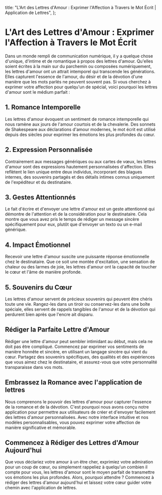 
  title: "L'Art des Lettres d'Amour : Exprimer l'Affection à Travers le Mot Écrit | Application de Lettres",
};

# L'Art des Lettres d'Amour : Exprimer l'Affection à Travers le Mot Écrit

<MdxImage src="/blog/art-love-letters.jpg" alt="L'Art des Lettres d'Amour : Exprimer l'Affection à Travers le Mot Écrit" width={800} height={700} />

Dans un monde rempli de communication numérique, il y a quelque chose d'unique, d'intime et de romantique à propos des lettres d'amour. Qu'elles soient écrites à la main sur du parchemin ou composées numériquement, les lettres d'amour ont un attrait intemporel qui transcende les générations. Elles capturent l'essence de l'amour, du désir et de la dévotion d'une manière que les mots parlés ne peuvent souvent pas. Si vous cherchez à exprimer votre affection pour quelqu'un de spécial, voici pourquoi les lettres d'amour sont le médium parfait :

## 1. Romance Intemporelle

Les lettres d'amour évoquent un sentiment de romance intemporelle qui nous ramène aux jours de l'amour courtois et de la chevalerie. Des sonnets de Shakespeare aux déclarations d'amour modernes, le mot écrit est utilisé depuis des siècles pour exprimer les émotions les plus profondes du cœur.

## 2. Expression Personnalisée

Contrairement aux messages génériques ou aux cartes de vœux, les lettres d'amour sont des expressions hautement personnalisées d'affection. Elles reflètent le lien unique entre deux individus, incorporant des blagues internes, des souvenirs partagés et des détails intimes connus uniquement de l'expéditeur et du destinataire.

## 3. Gestes Attentionnés

Le fait d'écrire et d'envoyer une lettre d'amour est un geste attentionné qui démontre de l'attention et de la considération pour le destinataire. Cela montre que vous avez pris le temps de rédiger un message sincère spécifiquement pour eux, plutôt que d'envoyer un texto ou un e-mail générique.

## 4. Impact Émotionnel

Recevoir une lettre d'amour suscite une puissante réponse émotionnelle chez le destinataire. Que ce soit une montée d'excitation, une sensation de chaleur ou des larmes de joie, les lettres d'amour ont la capacité de toucher le cœur et l'âme de manière profonde.

## 5. Souvenirs du Cœur

Les lettres d'amour servent de précieux souvenirs qui peuvent être chéris toute une vie. Rangez-les dans un tiroir ou conservez-les dans une boîte spéciale, elles servent de rappels tangibles de l'amour et de la dévotion qui perdurent bien après que l'encre ait disparu.

## Rédiger la Parfaite Lettre d'Amour

Rédiger une lettre d'amour peut sembler intimidant au début, mais cela ne doit pas être compliqué. Commencez par exprimer vos sentiments de manière honnête et sincère, en utilisant un langage sincère qui vient du cœur. Partagez des souvenirs spécifiques, des qualités et des expériences que vous aimez chez le destinataire, et assurez-vous que votre personnalité transparaisse dans vos mots.

## Embrassez la Romance avec l'application de lettres

Nous comprenons le pouvoir des lettres d'amour pour capturer l'essence de la romance et de la dévotion. C'est pourquoi nous avons conçu notre application pour permettre aux utilisateurs de créer et d'envoyer facilement des lettres d'amour personnalisées. Avec notre interface intuitive et nos modèles personnalisables, vous pouvez exprimer votre affection de manière significative et mémorable.

## Commencez à Rédiger des Lettres d'Amour Aujourd'hui

Que vous déclariez votre amour à un être cher, exprimiez votre admiration pour un coup de cœur, ou simplement rappeliez à quelqu'un combien il compte pour vous, les lettres d'amour sont le moyen parfait de transmettre vos émotions les plus profondes. Alors, pourquoi attendre ? Commencez à rédiger des lettres d'amour aujourd'hui et laissez votre cœur guider votre chemin avec l'application de lettres.
